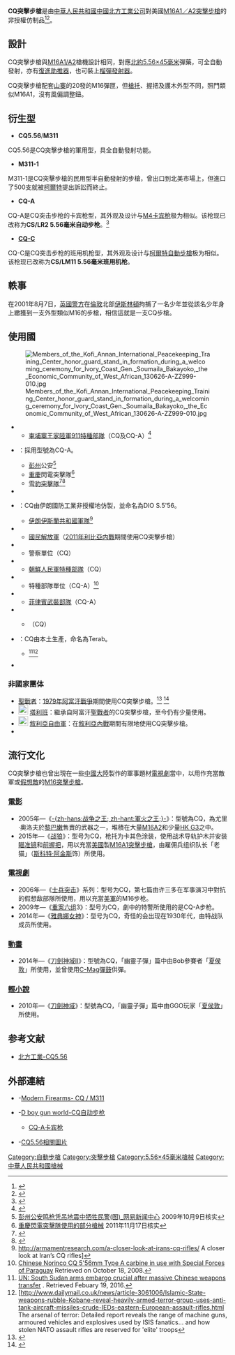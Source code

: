 {{noteTA
|G1=軍事
|G2=長度單位
|G3=Firearms
}}
{{Infobox Weapon
|name= CQ突擊步槍
|origin= {{flag|PRC}}
|image= File:NORINCO Type CQ 5'56x45mm assault rifle.jpg
|image_size= 300px
|caption= CQ突擊步槍，右視圖
|type= [[突擊步槍|突擊步槍]]
<!-- Type selection -->
|is_ranged=yes
|is_bladed=
|is_explosive=
|is_artillery=
|is_vehicle=
<!-- Service history -->
|service=
|used_by= 參見[[#使用國|使用國]]
|wars= [[緬甸內戰|緬甸內戰]]<br/>[[阿富汗战争_(1979年)|阿富汗戰爭]]<br/>[[2011年利比亞內戰|2011年利比亞內戰]]<br/>[[敘利亞內戰|2011年敘利亞內戰]]
<!-- Production history -->
|designer= 
|design_date=
|manufacturer= [[北方工業|北方工業]]
|production_date= 1983年—
|number= 
|variants= CQ5.56/M311（軍用型）<br />M311-1（民用型）<br />CQA卡賓槍（仿製[[M4卡賓槍|M4卡賓槍]]）
<!-- General specifications -->
|weight= 2.9公斤（空槍）
|length= 987毫米
|part_length= 508毫米
|crew=
<!-- Ranged weapon specifications --> 
|cartridge= [[5.56×45mm_NATO|5.56×45毫米]]（M193）
|caliber= 5.56毫米
|action= [[氣動式|直接導氣式]]、[[轉拴式槍栓|轉拴式槍栓]]
|mode= 半自動、[[自動火器|全自動]]，可[[擊發調變槍械|擊發調變]]
|rate= 900發／分鐘
|velocity= 990米／秒
|range=  460米
|max_range= 
|feed= [[STANAG彈匣|STANAG彈匣]]<br />[[C-Mag彈鼓|C-Mag彈鼓]]
|sights= 提把式[[機械瞄具|機械瞄具]]
<!-- Artillery specifications -->
|breech=
|recoil=
|carriage=
|elevation=
|traverse=
<!-- Bladed weapon specifications --> 
|blade_type=
|hilt_type=
|head_type=
|haft_type=
<!-- Explosive specifications --> 
|diameter=
|filling=
|filling_weight=
|detonation=
|yield=
}}
'''CQ突擊步槍'''是由[[中華人民共和國|中華人民共和國]][[中國北方工業公司|中國北方工業公司]]對美國[[M16突擊步槍|M16A1／A2突擊步槍]]的非授權仿制品<ref>{{Cite book  | last1 = Walter | first1 = John | title = Rifles of the world | date = 2006 | publisher = Krause Publications | location = Iola, WI.  | isbn = 978-0-89689-241-5 | pages = 40,41 }}</ref><ref>{{Cite web |url=http://www.smallarmssurvey.org/fileadmin/docs/A-Yearbook/2007/en/full/Small-Arms-Survey-2007-Chapter-01-O-EN.pdf |title="Multiplying the Sources: Licensed and Unlicensed Military Production |accessdate=2016-12-23 |archive-date=2016-12-23 |archive-url=https://web.archive.org/web/20161223193229/http://www.smallarmssurvey.org/fileadmin/docs/A-Yearbook/2007/en/full/Small-Arms-Survey-2007-Chapter-01-O-EN.pdf |dead-url=no }}</ref>。

== 設計 ==
CQ突擊步槍與[[M16突擊步槍|M16A1/A2]]槍機設計相同，對應[[北約|北約]][[5.56×45mm_NATO|5.56×45毫米]]彈藥，可全自動發射，亦有[[復進助推器|復進助推器]]，也可裝上[[榴彈發射器|榴彈發射器]]。

CQ突擊步槍配套[[山寨|山寨]]的20發的M16彈匣，但[[槍托|槍托]]、握把及護木外型不同，照門類似M16A1，沒有風偏調整鈕。

== 衍生型 ==
*'''CQ5.56'''/'''M311'''
CQ5.56是CQ突擊步槍的軍用型，具全自動發射功能。
*'''M311-1'''
M311-1是CQ突擊步槍的民用型半自動發射的步槍，曾出口到北美市場上，但進口了500支就被[[柯爾特|柯爾特]]提出訴訟而終止。
*'''CQ-A'''
CQ-A是CQ突击步枪的卡宾枪型，其外观及设计与[[M4卡宾枪|M4卡宾枪]]极为相似。该枪现已改称为'''CS/LR2 5.56毫米自动步枪'''。<ref>{{Cite web |url=http://mil.eastday.com/2013slideshow/20141113_1/index3.html |title=大量國産輕武器現身珠海航展引軍迷圍觀－CS/LR2型5.56毫米自動步槍 |access-date=2016-05-18 |archive-url=https://web.archive.org/web/20190215180925/http://mil.eastday.com/2013slideshow/20141113_1/index3.html |archive-date=2019-02-15 |dead-url=yes }}</ref>
*'''[[CS/LM11型班用机枪|CQ-C]]'''
CQ-C是CQ突击步枪的班用机枪型，其外观及设计与[[柯爾特自動步槍|柯爾特自動步槍]]极为相似。该枪现已改称为'''CS/LM11 5.56毫米班用机枪'''。

== 軼事 ==
在2001年8月7日，[[英國警察|英國警方]]在[[倫敦|倫敦]]北部[[伊斯林頓|伊斯林頓]]拘捕了一名少年並從該名少年身上繳獲到一支外型類似M16的步槍，相信這就是一支CQ步槍。

== 使用國 ==

[[File:Members_of_the_Kofi_Annan_International_Peacekeeping_Training_Center_honor_guard_stand_in_formation_during_a_welcoming_ceremony_for_Ivory_Coast_Gen._Soumaila_Bakayoko,_the_Economic_Community_of_West_African_130626-A-ZZ999-010.jpg|thumb]]
* {{flagcountry|Cambodia}}
** [[柬埔寨王家陸軍|柬埔寨王家陸軍]][[911特種部隊|911特種部隊]]（CQ及CQ-A）<ref>{{Cite web |url=http://kimedia.blogspot.tw/2014/01/brigade-911-had-brutal-history-before.html |title=存档副本 |accessdate=2016-12-20 |archive-date=2016-12-21 |archive-url=https://web.archive.org/web/20161221161844/http://kimedia.blogspot.tw/2014/01/brigade-911-had-brutal-history-before.html |dead-url=no }}</ref>
* {{flagcountry|PRC}}：採用型號為CQ-A。
** [[彭州|彭州]]公安<ref>[http://news.163.com/09/0404/05/561JVFOR0001124J.html 彭州公安鸣枪凭吊地震中牺牲民警(图)_网易新闻中心] {{Wayback|url=http://news.163.com/09/0404/05/561JVFOR0001124J.html |date=20090408011532 }} 2009年10月9日核实</ref>
**[[重慶|重慶]]閃電突擊隊<ref>[http://news.discuss.com.hk/viewthread.php?tid=15977315&extra=page%3D1 重慶閃電突擊隊使用的部分槍械] {{Wayback|url=http://news.discuss.com.hk/viewthread.php?tid=15977315&extra=page%3D1 |date=20120325143850 }} 2011年11月17日核实</ref>
** [[雪豹突擊隊|雪豹突擊隊]]<ref>{{Cite web |url=http://chinesemilitaryreview.blogspot.hk/2013/03/chinese-special-operations-forces-sof.html |title=存档副本 |accessdate=2013-04-28 |archive-date=2015-01-12 |archive-url=https://web.archive.org/web/20150112235616/http://chinesemilitaryreview.blogspot.hk/2013/03/chinese-special-operations-forces-sof.html |dead-url=no }}</ref><ref>{{Cite web |url=http://warriorcompetition.com/Warrior_Competition/WC_teams_2013.html |title=5th Annual Warrior Competition |accessdate=2013-04-28 |archive-date=2013-04-04 |archive-url=https://web.archive.org/web/20130404072352/http://warriorcompetition.com/Warrior_Competition/WC_teams_2013.html |dead-url=no }}</ref>
* {{flagcountry|Ghana}}
* {{flagcountry|Iran}}：CQ由伊朗國防工業非授權地仿製，並命名為DIO S.5'56。
** [[伊朗軍事|伊朗伊斯蘭共和國軍隊]]<ref>http://armamentresearch.com/a-closer-look-at-irans-cq-rifles/ {{Wayback|url=http://armamentresearch.com/a-closer-look-at-irans-cq-rifles/ |date=20160219165922 }} A closer look at Iran’s CQ rifles]</ref>
* {{flagcountry|Libya}}
** [[國民解放軍|國民解放軍]]（[[2011年利比亞内戰|2011年利比亞内戰]]期間使用CQ突擊步槍）
* {{flagcountry|Myanmar}}
** 警察單位（CQ）
* {{flagcountry|North Korea}}
** [[朝鮮人民軍特種部隊|朝鮮人民軍特種部隊]]（CQ）
* {{flagcountry|Paraguay}}
** 特種部隊單位（CQ-A）<ref>[http://www.thefirearmblog.com/blog/2008/09/03/paraguay-army-using-chinese-m4-clone-cq-556/ Chinese Norinco CQ 5'56mm Type A carbine in use with Special Forces of Paraguay] {{Wayback|url=http://www.thefirearmblog.com/blog/2008/09/03/paraguay-army-using-chinese-m4-clone-cq-556/ |date=20081203201823 }} Retrieved on October 18, 2008.</ref>
* {{flagcountry|Philippines}}
** [[菲律賓軍事|菲律賓武裝部隊]]（CQ-A）
* {{flagcountry|Senegal}}
** {{tsl|en|Military of Senegal|塞內加爾武裝部隊}}（CQ）
* {{flagcountry|Sudan}}：CQ由本土生產，命名為Terab。
** {{tsl|en|Military of Sudan|蘇丹武裝部隊}}<ref>[https://minbane.wordpress.com/tag/cq-assult-rifles/ UN: South Sudan arms embargo crucial after massive Chinese weapons transfer] {{Wayback|url=https://minbane.wordpress.com/tag/cq-assult-rifles/ |date=20180701194431 }}. Retrieved Febuary 19, 2016.</ref><ref>[http://www.dailymail.co.uk/news/article-3061006/Islamic-State-weapons-rubble-Kobane-reveal-heavily-armed-terror-group-uses-anti-tank-aircraft-missiles-crude-IEDs-eastern-European-assault-rifles.html {{Wayback|url=http://www.dailymail.co.uk/news/article-3061006/Islamic-State-weapons-rubble-Kobane-reveal-heavily-armed-terror-group-uses-anti-tank-aircraft-missiles-crude-IEDs-eastern-European-assault-rifles.html |date=20150927170533 }} The arsenal of terror: Detailed report reveals the range of machine guns, armoured vehicles and explosives used by ISIS fanatics... and how stolen NATO assault rifles are reserved for 'elite' troops</ref>
* {{flagcountry|Thailand}}

=== 非國家團体 ===
* [[聖戰者|聖戰者]]：[[阿富汗戰爭_(1979年)|1979年阿富汗戰爭]]期間使用CQ突擊步槍。<ref>{{Cite web |title=sinodefence.com-CQ ASSAULT RIFLE |date=2016年4月20日 |url=http://www.sinodefence.com/army/small_arms/cqrifle.asp |accessdate=2016年5月5日 |archiveurl=https://web.archive.org/web/20080930165506/http://www.sinodefence.com/army/small_arms/cqrifle.asp |archivedate=2008年9月30日 |deadurl=yes }}</ref> <ref>{{Cite web |url=http://bbs.tiexue.net/post2_8478271_1.html |title=苏联人在阿富汗缴获的装备 啥好东西都有 – 铁血网 |accessdate=2016-05-04 |archive-date=2016-05-07 |archive-url=https://web.archive.org/web/20160507135251/http://bbs.tiexue.net/post2_8478271_1.html |dead-url=no }}</ref>
* [[File:Flag_of_the_Taliban.svg|22px]] [[塔利班|塔利班]]：繼承自阿富汗[[聖戰者|聖戰者]]的CQ突擊步槍，至今仍有少量使用。
* [[File:Flag_of_Syria_2011,_observed.svg|22px]] [[敘利亞自由軍|敘利亞自由軍]]：在[[敘利亞內戰|敘利亞內戰]]期間有限地使用CQ突擊步槍。
* {{flag|ISIS}}

== 流行文化 ==
CQ突擊步槍也曾出現在一些[[中國大陸|中國大陸]]製作的軍事題材[[電視劇|電視劇]]當中，以用作充當敵軍或[[假想敵|假想敵]]的[[M16突擊步槍|M16突擊步槍]]。
=== [[電影|電影]] ===
* 2005年—《[[軍火之王|-{zh-hans:战争之王; zh-hant:軍火之王;}-]]》：型號為CQ，為尤里·奧洛夫於[[黎巴嫩|黎巴嫩]]售賣的武器之一，堆積在大量[[M16突擊步槍|M16A2]]和少量[[HK_G3自動步槍|HK G3]]之中。
* 2015年—《[[战狼|战狼]]》：型号为CQ，枪托为卡其色涂装，使用战术导轨护木并安装[[瞄准镜|瞄准镜]]和[[輔助握把|前握把]]，用以充當[[美國|美國]]製[[M16突擊步槍|M16A1突擊步槍]]，由雇佣兵组织队长「老猫」（[[斯科特·阿金斯|斯科特·阿金斯]]饰）所使用。

=== [[電視劇|電視劇]] ===
* 2006年—《[[士兵突击|士兵突击]]》系列：型号为CQ，第七篇由许三多在军事演习中對抗的假想敌部隊所使用，用以充當[[美軍|美軍]]的M16步枪。
* 2009年—《[[重案六组|重案六组]]3》：型号为CQ，劇中的特警所使用的是CQ-A步枪。
* 2014年—《[[雅典娜女神|雅典娜女神]]》：型号为CQ，奇怪的会出现在1930年代，由特战队成员所使用。

=== [[動畫|動畫]] ===
* 2014年—《[[刀劍神域|刀劍神域II]]》：型號為CQ，「幽靈子彈」篇中由Bob參賽者「[[夏侯敦|夏侯敦]]」所使用，並曾使用[[C-Mag彈鼓|C-Mag彈鼓]]供彈。

===[[輕小說|輕小說]]===
* 2010年—《[[刀劍神域|刀劍神域]]》：型號為CQ，「幽靈子彈」篇中由GGO玩家「[[夏侯敦|夏侯敦]]」所使用。

== 参考文献 ==
<div class="references-small">
<references />
*[https://web.archive.org/web/20070912175726/http://www.norincoequipment.cn/detail_product_English.jsp?productid=492&cssid=1 北方工業-CQ5.56]
</div>

== 外部連結 ==
* {{en icon}}-[https://web.archive.org/web/20070817115748/http://world.guns.ru/assault/as79-e.htm Modern Firearms- CQ / M311]
* {{zh icon}}-[http://pewpewpew.work/china/rifle/cq/cq.htm D boy gun world-CQ自动步枪]{{Wayback|url=http://pewpewpew.work/china/rifle/cq/cq.htm |date=20200129073245 }}
** [http://pewpewpew.work/china/rifle/cq-a/cq-a.htm CQ-A卡宾枪]{{Wayback|url=http://pewpewpew.work/china/rifle/cq-a/cq-a.htm |date=20200321110752 }}
* {{zh icon}}-[https://web.archive.org/web/20070916005528/http://tuku.military.china.com/military/html/1/1636/1637/1-1636-1637-2858_1.html CQ5.56相關圖片]
{{AR15etc}}

[[Category:自動步槍|Category:自動步槍]]
[[Category:突擊步槍|Category:突擊步槍]]
[[Category:5.56×45毫米槍械|Category:5.56×45毫米槍械]]
[[Category:中華人民共和國槍械|Category:中華人民共和國槍械]]